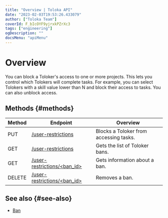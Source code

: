 ```yaml
---
title: "Overview | Toloka API"
date: "2023-02-03T19:53:26.433079"
author: ["Toloka Team"]
coverId: F_bIcOYF9yjrxkPZrXc3
tags: ["engineering"]
ogDescription: ""
docsMenu: "apiMenu"
---
```


# Overview

You can block a Toloker's access to one or more projects. This lets you control which Tolokers will complete tasks. For example, you can select Tolokers with a skill value lower than N and block their access to tasks. You can also unblock access.

## Methods {#methods}

Method | Endpoint | Overview
----- | ----- | -----
PUT | [/user-restrictions](/docs-new/api/ban-create) | Blocks a Toloker from accessing tasks.
GET | [/user-restrictions](/docs-new/api/ban-get-list) | Gets the list of Toloker bans.
GET | [/user-restrictions/<ban_id>](/docs-new/api/ban-get-info) | Gets information about a ban.
DELETE | [/user-restrictions/<ban_id>](/docs-new/api/ban-delete) | Removes a ban.

## See also {#see-also}

- [Ban](https://toloka.ai/en/docs/guide/concepts/ban)
